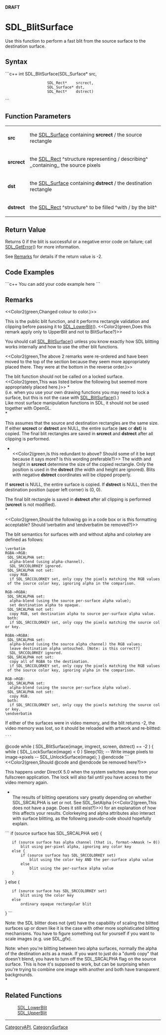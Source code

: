 <!-- pragma section-numbers off -->
<!-- pragma disable-camelcase -->
'''DRAFT'''

= SDL_BlitSurface =
Use this function to perform a fast blit from the source surface to the destination surface.


== Syntax ==
```c++
int SDL_BlitSurface(SDL_Surface* src,
                    SDL_Rect*    srcrect,
                    SDL_Surface* dst,
                    SDL_Rect*    dstrect)
```

== Function Parameters ==
{|
|'''src'''
|the [[SDL_Surface]] containing '''srcrect''' / the source rectangle
|-
|'''srcrect'''
|the [[SDL_Rect]] ^structure representing / describing^ ,,containing,, the source pixels
|-
|'''dst'''
|the [[SDL_Surface]] containing '''dstrect''' / the destination rectangle
|-
|'''dstrect'''
|the [[SDL_Rect]] ^structure^ to be filled ^with / by the blit^
|}

== Return Value ==
Returns 0 if the blit is successful or a negative error code on failure; call [[SDL_GetError]]() for more information.

See [[#video|Remarks]] for details if the return value is -2.

== Code Examples ==
```c++
You can add your code example here
```

== Remarks ==
<<Color2(green,Changed colour to color.)>>

This is the public blit function, and it performs rectangle validation and clipping before passing it to [[SDL_LowerBlit]](). <<Color2(green,Does this remark apply only to Upper<code></code>Blit and not to Blit<code></code>Surface?)>>

You should call [[SDL_BlitSurface]]() unless you know exactly how SDL blitting works internally and how to use the other blit functions.

<<Color2(green,The above 2 remarks were re-ordered and have been moved to the top of the section because they seem more appropriately placed there. They were at the bottom in the reverse order.)>>

The blit function should not be called on a locked surface. <<Color2(green,This was listed below the following but seemed more appropriately placed here.)>> *<br/>(i.e. when you use your own drawing functions you may need to lock a surface, but this is not the case with [[SDL_BlitSurface]]().)<br/>
Like most surface manipulation functions in SDL, it should not be used together with OpenGL.<br/>*

This assumes that the source and destination rectangles are the same size. If either '''srcrect''' or '''dstrect''' are NULL, the entire surface ('''src''' or '''dst''') is copied. The final blit rectangles are saved in '''srcrect''' and '''dstrect''' after all clipping is performed.

*<br/><<Color2(green,Is this redundant to above? Should some of it be kept because it says more? Is this wording preferable?)>> The width and height in '''srcrect''' determine the size of the copied rectangle. Only the position is used in the '''dstrect''' (the width and height are ignored). Blits with negative '''dstrect''' coordinates will be clipped properly.

If '''srcrect''' is NULL, the entire surface is copied. If '''dstrect''' is NULL, then the destination position (upper left corner) is (0, 0).

The final blit rectangle is saved in '''dstrect''' after all clipping is performed ('''srcrect''' is not modified). <br/>*

<<Color2(green,Should the following go in a code box or is this formatting acceptable? Should \verbatim and \endverbatim be removed?)>>

The blit semantics for surfaces with and without alpha and colorkey are defined as follows:
 \verbatim
 RGBA->RGB:
  SDL_SRCALPHA set:
   alpha-blend (using alpha-channel).
   SDL_SRCCOLORKEY ignored.
  SDL_SRCALPHA not set:
   copy RGB.
   if SDL_SRCCOLORKEY set, only copy the pixels matching the RGB values of the source color key, ignoring alpha in the comparison.

 RGB->RGBA:
  SDL_SRCALPHA set:
   alpha-blend (using the source per-surface alpha value);
   set destination alpha to opaque.
  SDL_SRCALPHA not set:
   copy RGB, set destination alpha to source per-surface alpha value.
  both:
   if SDL_SRCCOLORKEY set, only copy the pixels matching the source color key.

 RGBA->RGBA:
  SDL_SRCALPHA set:
   alpha-blend (using the source alpha channel) the RGB values;
   leave destination alpha untouched. [Note: is this correct?]
   SDL_SRCCOLORKEY ignored.
  SDL_SRCALPHA not set:
   copy all of RGBA to the destination.
   if SDL_SRCCOLORKEY set, only copy the pixels matching the RGB values of the source color key, ignoring alpha in the comparison.

 RGB->RGB:
  SDL_SRCALPHA set:
   alpha-blend (using the source per-surface alpha value).
  SDL_SRCALPHA not set:
   copy RGB.
  both:
   if SDL_SRCCOLORKEY set, only copy the pixels matching the source color key.
 \endverbatim

<span id="video"></span> If either of the surfaces were in video memory, and the blit returns -2, the video memory was lost, so it should be reloaded with artwork and re-blitted:
 ```
@code
while ( SDL_BlitSurface(image, imgrect, screen, dstrect) == -2 ) {
while ( SDL_LockSurface(image) < 0 )
Sleep(10);
-- Write image pixels to image->pixels --
SDL_UnlockSurface(image);
}
@endcode
```
<<Color2(green,Should @code and @endcode be removed here?)>>

This happens under DirectX 5.0 when the system switches away from your fullscreen application. The lock will also fail until you have access to the video memory again.

*<br/>The results of blitting operations vary greatly depending on whether SDL_SRCALPHA is set or not. See SDL_SetAlpha (<<Color2(green,This does not have a page. Does it still exist?)>>) for an explanation of how this affects your results. Colorkeying and alpha attributes also interact with surface blitting, as the following pseudo-code should hopefully explain. 
```
if (source surface has SDL_SRCALPHA set) {
    if (source surface has alpha channel (that is, format->Amask != 0))
        blit using per-pixel alpha, ignoring any color key
    else {
        if (source surface has SDL_SRCCOLORKEY set)
            blit using the color key AND the per-surface alpha value
        else
            blit using the per-surface alpha value
    }
} else {
    if (source surface has SDL_SRCCOLORKEY set)
        blit using the color key
    else
        ordinary opaque rectangular blit
}
```

Note: the SDL blitter does not (yet) have the capability of scaling the blitted surfaces up or down like it is the case with other more sophisticated blitting mechanisms. You have to figure something out for yourself if you want to scale images (e.g. use SDL_gfx).

Note: when you're blitting between two alpha surfaces, normally the alpha of the destination acts as a mask. If you want to just do a "dumb copy" that doesn't blend, you have to turn off the SDL_SRCALPHA flag on the source surface. This is how it's supposed to work, but can be surprising when you're trying to combine one image with another and both have transparent backgrounds. <br/>*

== Related Functions ==
:[[SDL_LowerBlit]]
:[[SDL_UpperBlit]]

----
[[CategoryAPI]], [[CategorySurface]]
